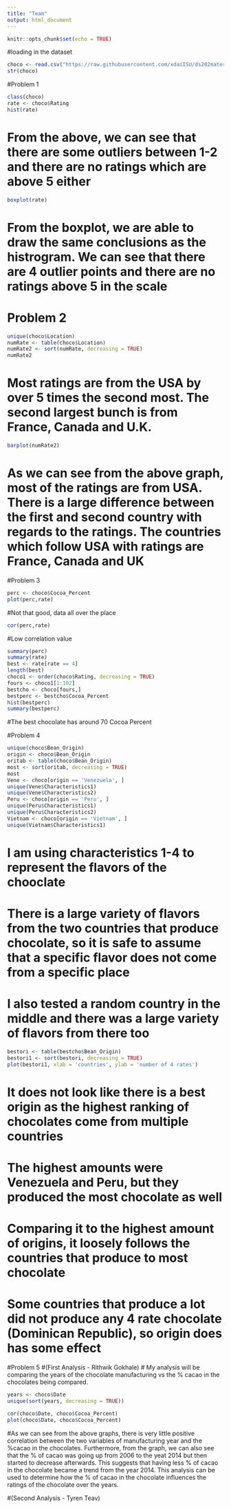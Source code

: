 ```yaml
---
title: "Team"
output: html_document
---
```


```r
knitr::opts_chunk$set(echo = TRUE)
```

#loading in the dataset

```r
choco <- read.csv("https://raw.githubusercontent.com/xdaiISU/ds202materials/master/hwlabs/data/choco.csv") 
str(choco)
```

#Problem 1

```r
class(choco)
rate <- choco$Rating
hist(rate)
```
# From the above, we can see that there are some outliers between 1-2 and there are no ratings which are above 5 either

```r
boxplot(rate)
```
# From the boxplot, we are able to draw the same conclusions as the histrogram. We can see that there are 4 outlier points and there are no ratings above 5 in the scale

# Problem 2
```r
unique(choco$Location)
numRate <- table(choco$Location)
numRate2 <- sort(numRate, decreasing = TRUE)
numRate2
```
# Most ratings are from the USA by over 5 times the second most. The second largest bunch is from France, Canada and U.K.
```r
barplot(numRate2)
```
# As we can see from the above graph, most of the ratings are from USA. There is a large difference between the first and second country with regards to the ratings. The countries which follow USA with ratings are France, Canada and UK


#Problem 3
```r
perc <- choco$Cocoa_Percent
plot(perc,rate)
```
#Not that good, data all over the place
```r
cor(perc,rate)
```
#Low correlation value
```r
summary(perc)
summary(rate)
best <- rate[rate == 4]
length(best)
choco1 <- order(choco$Rating, decreasing = TRUE)
fours <- choco1[1:102]
bestcho <- choco[fours,]
bestperc <- bestcho$Cocoa_Percent
hist(bestperc)
summary(bestperc)
```
#The best chocolate has around 70 Cocoa Percent

#Problem 4
```r
unique(choco$Bean_Origin)
origin <- choco$Bean_Origin
oritab <- table(choco$Bean_Origin)
most <- sort(oritab, decreasing = TRUE)
most
Vene <- choco[origin == 'Venezuela', ]
unique(Vene$Characteristics1)
unique(Vene$Characteristics2)
Peru <- choco[origin == 'Peru', ]
unique(Peru$Characteristics1)
unique(Peru$Characteristics2)
Vietnam <- choco[origin == 'Vietnam', ]
unique(Vietnam$Characteristics1)
```
  
# I am using characteristics 1-4 to represent the flavors of the chooclate
# There is a large variety of flavors from the two countries that produce chocolate, so it is safe to assume that a specific flavor does not come from a specific place
# I also tested a random country in the middle and there was a large variety of flavors from there too

```r
bestori <- table(bestcho$Bean_Origin)
bestori1 <- sort(bestori, decreasing = TRUE)
plot(bestori1, xlab = 'countries', ylab = 'number of 4 rates')
```

# It does not look like there is a best origin as the highest ranking of chocolates come from multiple countries
# The highest amounts were Venezuela and Peru, but they produced the most chocolate as well
# Comparing it to the highest amount of origins, it loosely follows the countries that produce to most chocolate
# Some countries that produce a lot did not produce any 4 rate chocolate (Dominican Republic), so origin does has some effect

#Problem 5
#(First Analysis - Rithwik Gokhale)
# My analysis will be comparing the years of the chocolate manufacturing vs the % cacao in the chocolates being compared.

```r
years <- choco$Date
unique(sort(years, decreasing = TRUE))
```

```r
cor(choco$Date, choco$Cocoa_Percent)
plot(choco$Date, choco$Cocoa_Percent)
```
#As we can see from the above graphs, there is very little positive correlation between the two variables of manufacturing year and the %cacao in the chocolates. Furthermore, from the graph, we can also see that the % of cacao was going up from 2006 to the yeat 2014 but then started to decrease afterwards. This suggests that having less % of cacao in the chocolate became a trend from the year 2014. This analysis can be used to determine how the % of cacao in the chocolate influences the ratings of the chocolate over the years. 

#(Second Analysis - Tyren Teav)

